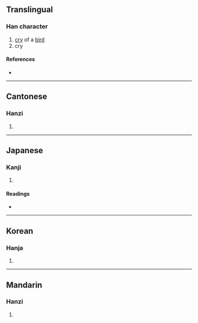 {{character info/new}}
==Translingual==

===Han character===
{{Han char|rn=30|rad=口|as=08|sn=11|four=63034|canj=RHSK,RISK,XRHSK|ids=⿰口戾}}

# [[cry]] of a [[bird]]
# cry

====References====
* {{Han ref|kx=0193.240|dkj=03767|dj=0414.030|hdz=10646.100|uh=5533|ud=21811|bh=B0E6|bd=45286}}

----

==Cantonese==

===Hanzi===
{{yue-hanzi|jyut=[[leoi6]]|y=leui6}}

# {{defn|lang=yue|sort=口08}}

----

==Japanese==

===Kanji===
{{ja-kanji|grade=|rs=口08}}

# {{defn|lang=ja|sort=口08}}

====Readings====
* {{ja-readings|on=[[れい]] (rei)|kun=[[なく]] (naku)}}

----

==Korean==

===Hanja===
{{ko-hanja|hangeul=려|rv=ryeo|mr=ryŏ}}

# {{defn|lang=ko|sort=口08}}

----

==Mandarin==

===Hanzi===
{{cmn-hanzi|pin=[[lì]] ([[li4]])|wg=li<sup>4</sup>}}

# {{defn|lang=cmn|sort=口08}}